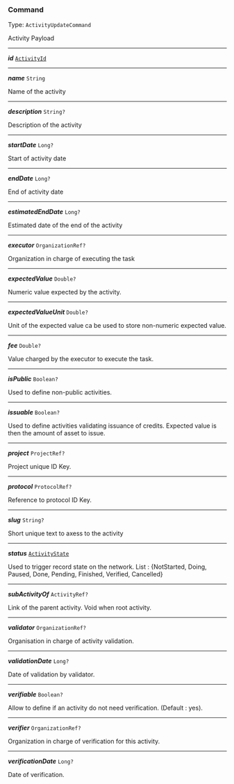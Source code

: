 


### Command

Type: `ActivityUpdateCommand`

Activity Payload



---

***id*** [`ActivityId`](#activityid)

---

***name*** `String`

Name of the activity



---

***description*** `String?`

Description of the activity



---

***startDate*** `Long?`

Start of activity date



---

***endDate*** `Long?`

End of activity date



---

***estimatedEndDate*** `Long?`

Estimated date of the end of the activity



---

***executor*** `OrganizationRef?`

Organization in charge of executing the task



---

***expectedValue*** `Double?`

Numeric value expected by the activity.



---

***expectedValueUnit*** `Double?`

Unit of the expected value ca be used to store non-numeric expected value.



---

***fee*** `Double?`

Value charged by the executor to execute the task.



---

***isPublic*** `Boolean?`

Used to define non-public activities.



---

***issuable*** `Boolean?`

Used to define activities validating issuance of credits. Expected value is then the amount of asset to issue.



---

***project*** `ProjectRef?`

Project unique ID Key.



---

***protocol*** `ProtocolRef?`

Reference to protocol ID Key.



---

***slug*** `String?`

Short unique text to axess to the activity



---

***status*** [`ActivityState`](#activitystate)

Used to trigger record state on the network. List : {NotStarted, Doing, Paused, Done, Pending, Finished, Verified, Cancelled}



---

***subActivityOf*** `ActivityRef?`

Link of the parent activity. Void when root activity.



---

***validator*** `OrganizationRef?`

Organisation in charge of activity validation.



---

***validationDate*** `Long?`

Date of validation by validator.



---

***verifiable*** `Boolean?`

Allow to define if an activity do not need verification. (Default : yes).



---

***verifier*** `OrganizationRef?`

Organization in charge of verification for this activity.



---

***verificationDate*** `Long?`

Date of verification.



